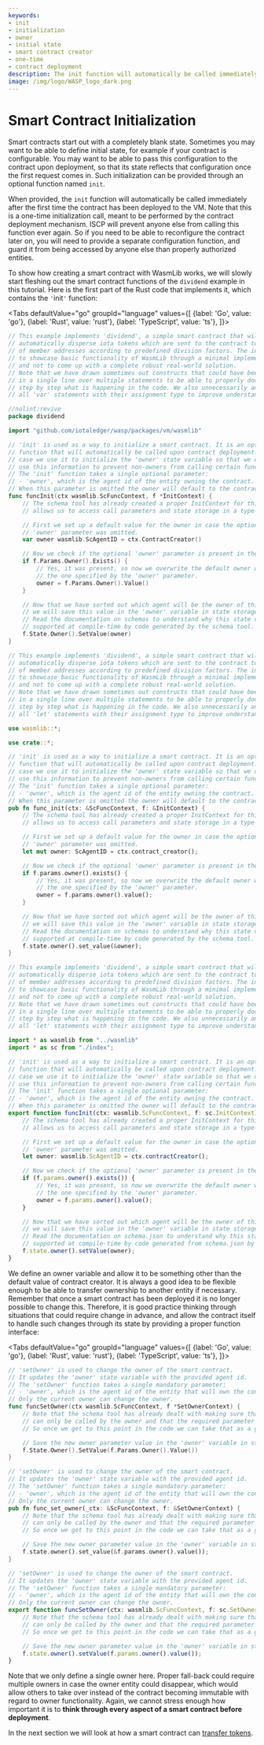 ```yaml
---
keywords:
- init
- initialization
- owner
- initial state
- smart contract creator
- one-time
- contract deployment
description: The init function will automatically be called immediately after the first time the contract has been deployed to the VM.  This is a one-time initialization call, meant to be performed by the contract deployment mechanism.
image: /img/logo/WASP_logo_dark.png
---
```


# Smart Contract Initialization

Smart contracts start out with a completely blank state. Sometimes you may want to be able
to define initial state, for example if your contract is configurable. You may want to be
able to pass this configuration to the contract upon deployment, so that its state
reflects that configuration once the first request comes in. Such initialization can be
provided through an optional function named `init`.

When provided, the `init` function will automatically be called immediately after the
first time the contract has been deployed to the VM. Note that this is a one-time
initialization call, meant to be performed by the contract deployment mechanism. ISCP will
prevent anyone else from calling this function ever again. So if you need to be able to
reconfigure the contract later on, you will need to provide a separate configuration
function, and guard it from being accessed by anyone else than properly authorized
entities.

To show how creating a smart contract with WasmLib works, we will slowly start fleshing
out the smart contract functions of the `dividend` example in this tutorial. Here is the
first part of the Rust code that implements it, which contains the `'`init`'` function:

<Tabs defaultValue="go"
      groupId="language"
      values={[
          {label: 'Go', value: 'go'},
          {label: 'Rust', value: 'rust'},
          {label: 'TypeScript', value: 'ts'},
      ]}>

<TabItem value="go">

```go
// This example implements 'dividend', a simple smart contract that will
// automatically disperse iota tokens which are sent to the contract to a group
// of member addresses according to predefined division factors. The intent is
// to showcase basic functionality of WasmLib through a minimal implementation
// and not to come up with a complete robust real-world solution.
// Note that we have drawn sometimes out constructs that could have been done
// in a single line over multiple statements to be able to properly document
// step by step what is happening in the code. We also unnecessarily annotate
// all 'var' statements with their assignment type to improve understanding.

//nolint:revive
package dividend

import "github.com/iotaledger/wasp/packages/vm/wasmlib"

// 'init' is used as a way to initialize a smart contract. It is an optional
// function that will automatically be called upon contract deployment. In this
// case we use it to initialize the 'owner' state variable so that we can later
// use this information to prevent non-owners from calling certain functions.
// The 'init' function takes a single optional parameter:
// - 'owner', which is the agent id of the entity owning the contract.
// When this parameter is omitted the owner will default to the contract creator.
func funcInit(ctx wasmlib.ScFuncContext, f *InitContext) {
	// The schema tool has already created a proper InitContext for this function that
	// allows us to access call parameters and state storage in a type-safe manner.

	// First we set up a default value for the owner in case the optional
	// 'owner' parameter was omitted.
	var owner wasmlib.ScAgentID = ctx.ContractCreator()

	// Now we check if the optional 'owner' parameter is present in the params map.
	if f.Params.Owner().Exists() {
		// Yes, it was present, so now we overwrite the default owner with
		// the one specified by the 'owner' parameter.
		owner = f.Params.Owner().Value()
	}

	// Now that we have sorted out which agent will be the owner of this contract
	// we will save this value in the 'owner' variable in state storage on the host.
	// Read the documentation on schemas to understand why this state variable is
	// supported at compile-time by code generated by the schema tool.
	f.State.Owner().SetValue(owner)
}
```

</TabItem>
<TabItem value="rust">

```rust
// This example implements 'dividend', a simple smart contract that will
// automatically disperse iota tokens which are sent to the contract to a group
// of member addresses according to predefined division factors. The intent is
// to showcase basic functionality of WasmLib through a minimal implementation
// and not to come up with a complete robust real-world solution.
// Note that we have drawn sometimes out constructs that could have been done
// in a single line over multiple statements to be able to properly document
// step by step what is happening in the code. We also unnecessarily annotate
// all 'let' statements with their assignment type to improve understanding.

use wasmlib::*;

use crate::*;

// 'init' is used as a way to initialize a smart contract. It is an optional
// function that will automatically be called upon contract deployment. In this
// case we use it to initialize the 'owner' state variable so that we can later
// use this information to prevent non-owners from calling certain functions.
// The 'init' function takes a single optional parameter:
// - 'owner', which is the agent id of the entity owning the contract.
// When this parameter is omitted the owner will default to the contract creator.
pub fn func_init(ctx: &ScFuncContext, f: &InitContext) {
    // The schema tool has already created a proper InitContext for this function that
    // allows us to access call parameters and state storage in a type-safe manner.

    // First we set up a default value for the owner in case the optional
    // 'owner' parameter was omitted.
    let mut owner: ScAgentID = ctx.contract_creator();

    // Now we check if the optional 'owner' parameter is present in the params map.
    if f.params.owner().exists() {
        // Yes, it was present, so now we overwrite the default owner with
        // the one specified by the 'owner' parameter.
        owner = f.params.owner().value();
    }

    // Now that we have sorted out which agent will be the owner of this contract
    // we will save this value in the 'owner' variable in state storage on the host.
    // Read the documentation on schemas to understand why this state variable is
    // supported at compile-time by code generated by the schema tool.
    f.state.owner().set_value(&owner);
}
```

</TabItem>
<TabItem value="ts">

```ts
// This example implements 'dividend', a simple smart contract that will
// automatically disperse iota tokens which are sent to the contract to a group
// of member addresses according to predefined division factors. The intent is
// to showcase basic functionality of WasmLib through a minimal implementation
// and not to come up with a complete robust real-world solution.
// Note that we have drawn sometimes out constructs that could have been done
// in a single line over multiple statements to be able to properly document
// step by step what is happening in the code. We also unnecessarily annotate
// all 'let' statements with their assignment type to improve understanding.

import * as wasmlib from "../wasmlib"
import * as sc from "./index";

// 'init' is used as a way to initialize a smart contract. It is an optional
// function that will automatically be called upon contract deployment. In this
// case we use it to initialize the 'owner' state variable so that we can later
// use this information to prevent non-owners from calling certain functions.
// The 'init' function takes a single optional parameter:
// - 'owner', which is the agent id of the entity owning the contract.
// When this parameter is omitted the owner will default to the contract creator.
export function funcInit(ctx: wasmlib.ScFuncContext, f: sc.InitContext): void {
    // The schema tool has already created a proper InitContext for this function that
    // allows us to access call parameters and state storage in a type-safe manner.

    // First we set up a default value for the owner in case the optional
    // 'owner' parameter was omitted.
    let owner: wasmlib.ScAgentID = ctx.contractCreator();

    // Now we check if the optional 'owner' parameter is present in the params map.
    if (f.params.owner().exists()) {
        // Yes, it was present, so now we overwrite the default owner with
        // the one specified by the 'owner' parameter.
        owner = f.params.owner().value();
    }

    // Now that we have sorted out which agent will be the owner of this contract
    // we will save this value in the 'owner' variable in state storage on the host.
    // Read the documentation on schema.json to understand why this state variable is
    // supported at compile-time by code generated from schema.json by the schema tool.
    f.state.owner().setValue(owner);
}
```

</TabItem>
</Tabs>

We define an owner variable and allow it to be something other than the default value of
contract creator. It is always a good idea to be flexible enough to be able to transfer
ownership to another entity if necessary. Remember that once a smart contract has been
deployed it is no longer possible to change this. Therefore, it is good practice thinking
through situations that could require change in advance, and allow the contract
itself to handle such changes through its state by providing a proper function interface:

<Tabs defaultValue="go"
      groupId="language"
      values={[
          {label: 'Go', value: 'go'},
          {label: 'Rust', value: 'rust'},
          {label: 'TypeScript', value: 'ts'},
      ]}>

<TabItem value="go">

```go
// 'setOwner' is used to change the owner of the smart contract.
// It updates the 'owner' state variable with the provided agent id.
// The 'setOwner' function takes a single mandatory parameter:
// - 'owner', which is the agent id of the entity that will own the contract.
// Only the current owner can change the owner.
func funcSetOwner(ctx wasmlib.ScFuncContext, f *SetOwnerContext) {
    // Note that the schema tool has already dealt with making sure that this function
    // can only be called by the owner and that the required parameter is present.
    // So once we get to this point in the code we can take that as a given.

    // Save the new owner parameter value in the 'owner' variable in state storage.
    f.State.Owner().SetValue(f.Params.Owner().Value())
}
```

</TabItem>
<TabItem value="rust">

```rust
// 'setOwner' is used to change the owner of the smart contract.
// It updates the 'owner' state variable with the provided agent id.
// The 'setOwner' function takes a single mandatory parameter:
// - 'owner', which is the agent id of the entity that will own the contract.
// Only the current owner can change the owner.
pub fn func_set_owner(_ctx: &ScFuncContext, f: &SetOwnerContext) {
    // Note that the schema tool has already dealt with making sure that this function
    // can only be called by the owner and that the required parameter is present.
    // So once we get to this point in the code we can take that as a given.

    // Save the new owner parameter value in the 'owner' variable in state storage.
    f.state.owner().set_value(&f.params.owner().value());
}
```

</TabItem>
<TabItem value="ts">

```ts
// 'setOwner' is used to change the owner of the smart contract.
// It updates the 'owner' state variable with the provided agent id.
// The 'setOwner' function takes a single mandatory parameter:
// - 'owner', which is the agent id of the entity that will own the contract.
// Only the current owner can change the owner.
export function funcSetOwner(ctx: wasmlib.ScFuncContext, f: sc.SetOwnerContext): void {
    // Note that the schema tool has already dealt with making sure that this function
    // can only be called by the owner and that the required parameter is present.
    // So once we get to this point in the code we can take that as a given.

    // Save the new owner parameter value in the 'owner' variable in state storage.
    f.state.owner().setValue(f.params.owner().value());
}
```

</TabItem>
</Tabs>

Note that we only define a single owner here. Proper fall-back could require multiple
owners in case the owner entity could disappear, which would allow others to take over
instead of the contract becoming immutable with regard to owner functionality. Again, we
cannot stress enough how important it is to **think through every aspect of a smart
contract before deployment**.

In the next section we will look at how a smart contract can
[transfer tokens](transfers.mdx).
